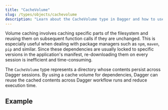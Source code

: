 ```yaml
---
title: "CacheVolume"
slug: /types/objects/cachevolume
description: "Learn about the CacheVolume type in Dagger and how to use it for container operations."
---
```



Volume caching involves caching specific parts of the filesystem and reusing them on subsequent function calls if they are unchanged. This is especially useful when dealing with package managers such as `npm`, `maven`, `pip` and similar. Since these dependencies are usually locked to specific versions in the application's manifest, re-downloading them on every session is inefficient and time-consuming.

The `CacheVolume` type represents a directory whose contents persist across Dagger sessions. By using a cache volume for  dependencies, Dagger can reuse the cached contents across Dagger workflow runs and reduce execution time.

## Example

<CacheDependencies />
